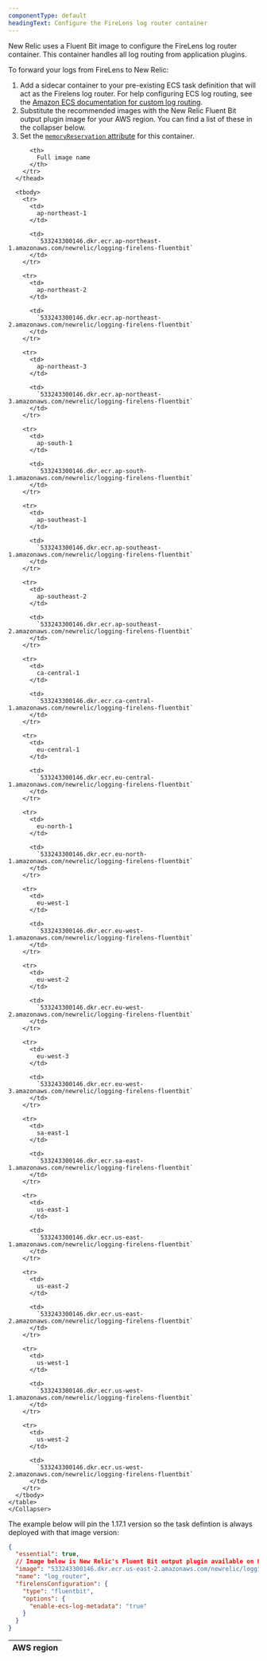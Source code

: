 ```yaml
---
componentType: default
headingText: Configure the FireLens log router container 
---
```


New Relic uses a Fluent Bit image to configure the FireLens log router container. This container handles all log routing from application plugins.

To forward your logs from FireLens to New Relic:

1. Add a sidecar container to your pre-existing ECS task definition that will act as the Firelens log router. For help configuring ECS log routing, see the [Amazon ECS documentation for custom log routing](https://docs.aws.amazon.com/AmazonECS/latest/developerguide/using_firelens.html).
2. Substitute the recommended images with the New Relic Fluent Bit output plugin image for your AWS region. You can find a list of these in the collapser below.
3. Set the [`memoryReservation` attribute](https://docs.aws.amazon.com/AmazonECS/latest/developerguide/task_definition_parameters.html#container_definition_memory) for this container.

<CollapserGroup>
    <Collapser
        id="image-names"
        title="AWS region image names"
    >
    <table>
      <thead>
        <tr>
          <th style={{ width: "150px" }}>
            AWS region
          </th>

          <th>
            Full image name
          </th>
        </tr>
      </thead>

      <tbody>
        <tr>
          <td>
            ap-northeast-1
          </td>

          <td>
            `533243300146.dkr.ecr.ap-northeast-1.amazonaws.com/newrelic/logging-firelens-fluentbit`
          </td>
        </tr>

        <tr>
          <td>
            ap-northeast-2
          </td>

          <td>
            `533243300146.dkr.ecr.ap-northeast-2.amazonaws.com/newrelic/logging-firelens-fluentbit`
          </td>
        </tr>

        <tr>
          <td>
            ap-northeast-3
          </td>

          <td>
            `533243300146.dkr.ecr.ap-northeast-3.amazonaws.com/newrelic/logging-firelens-fluentbit`
          </td>
        </tr>

        <tr>
          <td>
            ap-south-1
          </td>

          <td>
            `533243300146.dkr.ecr.ap-south-1.amazonaws.com/newrelic/logging-firelens-fluentbit`
          </td>
        </tr>

        <tr>
          <td>
            ap-southeast-1
          </td>

          <td>
            `533243300146.dkr.ecr.ap-southeast-1.amazonaws.com/newrelic/logging-firelens-fluentbit`
          </td>
        </tr>

        <tr>
          <td>
            ap-southeast-2
          </td>

          <td>
            `533243300146.dkr.ecr.ap-southeast-2.amazonaws.com/newrelic/logging-firelens-fluentbit`
          </td>
        </tr>

        <tr>
          <td>
            ca-central-1
          </td>

          <td>
            `533243300146.dkr.ecr.ca-central-1.amazonaws.com/newrelic/logging-firelens-fluentbit`
          </td>
        </tr>

        <tr>
          <td>
            eu-central-1
          </td>

          <td>
            `533243300146.dkr.ecr.eu-central-1.amazonaws.com/newrelic/logging-firelens-fluentbit`
          </td>
        </tr>

        <tr>
          <td>
            eu-north-1
          </td>

          <td>
            `533243300146.dkr.ecr.eu-north-1.amazonaws.com/newrelic/logging-firelens-fluentbit`
          </td>
        </tr>

        <tr>
          <td>
            eu-west-1
          </td>

          <td>
            `533243300146.dkr.ecr.eu-west-1.amazonaws.com/newrelic/logging-firelens-fluentbit`
          </td>
        </tr>

        <tr>
          <td>
            eu-west-2
          </td>

          <td>
            `533243300146.dkr.ecr.eu-west-2.amazonaws.com/newrelic/logging-firelens-fluentbit`
          </td>
        </tr>

        <tr>
          <td>
            eu-west-3
          </td>

          <td>
            `533243300146.dkr.ecr.eu-west-3.amazonaws.com/newrelic/logging-firelens-fluentbit`
          </td>
        </tr>

        <tr>
          <td>
            sa-east-1
          </td>

          <td>
            `533243300146.dkr.ecr.sa-east-1.amazonaws.com/newrelic/logging-firelens-fluentbit`
          </td>
        </tr>

        <tr>
          <td>
            us-east-1
          </td>

          <td>
            `533243300146.dkr.ecr.us-east-1.amazonaws.com/newrelic/logging-firelens-fluentbit`
          </td>
        </tr>

        <tr>
          <td>
            us-east-2
          </td>

          <td>
            `533243300146.dkr.ecr.us-east-2.amazonaws.com/newrelic/logging-firelens-fluentbit`
          </td>
        </tr>

        <tr>
          <td>
            us-west-1
          </td>

          <td>
            `533243300146.dkr.ecr.us-west-1.amazonaws.com/newrelic/logging-firelens-fluentbit`
          </td>
        </tr>

        <tr>
          <td>
            us-west-2
          </td>

          <td>
            `533243300146.dkr.ecr.us-west-2.amazonaws.com/newrelic/logging-firelens-fluentbit`
          </td>
        </tr>
      </tbody>
    </table>
    </Collapser>
</CollapserGroup>


The example below will pin the 1.17.1 version so the task defintion is always deployed with that image version:

```json
{
  "essential": true,
  // Image below is New Relic's Fluent Bit output plugin available on ECR
  "image": "533243300146.dkr.ecr.us-east-2.amazonaws.com/newrelic/logging-firelens-fluentbit:1.17.1",
  "name": "log_router",
  "firelensConfiguration": {
    "type": "fluentbit",
    "options": {
      "enable-ecs-log-metadata": "true"
    }
  }
}
```
